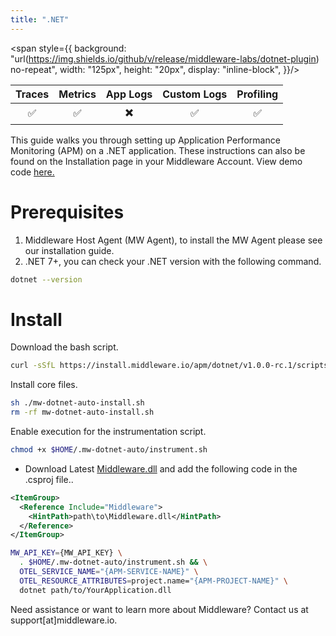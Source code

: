 ```yaml
---
title: ".NET"
---
```

<span style={{
    background: "url(https://img.shields.io/github/v/release/middleware-labs/dotnet-plugin) no-repeat",
    width: "125px",
    height: "20px",
    display: "inline-block",
}}/>

| Traces | Metrics | App Logs | Custom Logs | Profiling |
| :----: | :-----: | :------: | :---------: | :-------: |
| ✅ | ✅ | ✖️ | ✅ | ✅ |

This guide walks you through setting up Application Performance Monitoring (APM) on a .NET application. These instructions can also be found on the Installation page in your Middleware Account. View demo code <a href="https://github.com/middleware-labs/demo-apm/tree/master/dotnet"> here. </a>

# Prerequisites

1. Middleware Host Agent (MW Agent), to install the MW Agent please see our installation guide. 
2. .NET 7+, you can check your .NET version with the following command.
```bash Shell
dotnet --version
```

# Install

<Accordion title="Step 1: .NET Binary Installation">

Download the bash script.
```bash Shell
curl -sSfL https://install.middleware.io/apm/dotnet/v1.0.0-rc.1/scripts/mw-dotnet-auto-install.sh -O
```
Install core files.
```bash Shell
sh ./mw-dotnet-auto-install.sh
rm -rf mw-dotnet-auto-install.sh
```
Enable execution for the instrumentation script.
```bash Shell
chmod +x $HOME/.mw-dotnet-auto/instrument.sh
```
</Accordion>

<Accordion title="Step 2: Setup Middleware .NET Project">

* Download Latest [Middleware.dll](https://github.com/middleware-labs/dotnet-plugin/releases) and add the following code in the .csproj file..

```xml XML
<ItemGroup>
  <Reference Include="Middleware">
    <HintPath>path\to\Middleware.dll</HintPath>
  </Reference>
</ItemGroup>
```
</Accordion>

<Accordion title="Step 3: Build and Run .NET Application">

  ```bash Shell
  MW_API_KEY={MW_API_KEY} \
    . $HOME/.mw-dotnet-auto/instrument.sh && \
    OTEL_SERVICE_NAME="{APM-SERVICE-NAME}" \
    OTEL_RESOURCE_ATTRIBUTES=project.name="{APM-PROJECT-NAME}" \
    dotnet path/to/YourApplication.dll
  ```
</Accordion>

<Note> Need assistance or want to learn more about Middleware? Contact us at support[at]middleware.io. </Note>